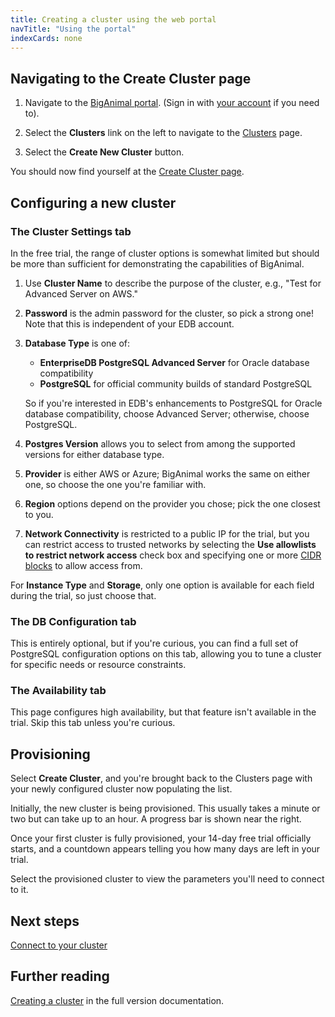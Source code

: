 ```yaml
---
title: Creating a cluster using the web portal
navTitle: "Using the portal" 
indexCards: none
---
```


## Navigating to the Create Cluster page

1. Navigate to the [BigAnimal portal](https://portal.biganimal.com/). (Sign in with [your account](../create_account) if you need to).

2. Select the **Clusters** link on the left to navigate to the [Clusters](https://portal.biganimal.com/clusters) page.

3. Select the **Create New Cluster** button.

You should now find yourself at the [Create Cluster page](https://portal.biganimal.com/create-cluster).

## Configuring a new cluster

### The Cluster Settings tab

In the free trial, the range of cluster options is somewhat limited but should be more than sufficient for demonstrating the capabilities of BigAnimal. 

1. Use **Cluster Name** to describe the purpose of the cluster, e.g., "Test for Advanced Server on AWS."
2. **Password** is the admin password for the cluster, so pick a strong one! Note that this is independent of your EDB account.
3. **Database Type** is one of:

   - **EnterpriseDB PostgreSQL Advanced Server** for Oracle database compatibility
   - **PostgreSQL** for official community builds of standard PostgreSQL

    So if you're interested in EDB's enhancements to PostgreSQL for Oracle database compatibility, choose Advanced Server; otherwise, choose PostgreSQL.
4. **Postgres Version** allows you to select from among the supported versions for either database type.
4. **Provider** is either AWS or Azure; BigAnimal works the same on either one, so choose the one you're familiar with.
5. **Region** options depend on the provider you chose; pick the one closest to you.
6. **Network Connectivity** is restricted to a public IP for the trial, but you can restrict access to trusted networks by
   selecting the **Use allowlists to restrict network access** check box and specifying one or more [CIDR blocks](https://en.wikipedia.org/wiki/Classless_Inter-Domain_Routing) 
   to allow access from.

For **Instance Type** and **Storage**, only one option is available for each field during the trial, so just choose that.

### The DB Configuration tab

This is entirely optional, but if you're curious, you can find a full set of PostgreSQL configuration options on this tab, allowing you to tune a cluster for specific needs or resource constraints.

### The Availability tab

This page configures high availability, but that feature isn't available in the trial. Skip this tab unless you're curious.

## Provisioning 

Select **Create Cluster**, and you're brought back to the Clusters page with your newly configured cluster now populating the list.

Initially, the new cluster is being provisioned. This usually takes a minute or two but can take up to an hour. A progress bar is shown near the right.

Once your first cluster is fully provisioned, your 14-day free trial officially starts, and a countdown appears telling you how many days are left in your trial.

Select the provisioned cluster to view the parameters you'll need to connect to it.

## Next steps

[Connect to your cluster](../connect_to_a_cluster)

## Further reading

[Creating a cluster](/biganimal/latest/getting_started/creating_a_cluster/) in the full version documentation.